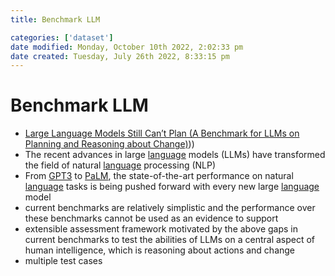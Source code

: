 ```yaml
---
title: Benchmark LLM

categories: ['dataset']
date modified: Monday, October 10th 2022, 2:02:33 pm
date created: Tuesday, July 26th 2022, 8:33:15 pm
---
```


# Benchmark LLM
- [Large Language Models Still Can’t Plan (A Benchmark for LLMs on Planning and Reasoning about Change)](A%20Benchmark%20for%20LLMs%20on%20Planning%20and%20Reasoning%20about%20Change)))
- The recent advances in large [language](language.qmd) models (LLMs) have transformed the field of natural [language](language.qmd) processing (NLP)
- From [GPT3](GPT3.qmd) to [PaLM](PaLM.qmd), the state-of-the-art performance on natural [language](language.qmd) tasks is being pushed forward with every new large [language](language.qmd) model
- current benchmarks are relatively simplistic and the performance over these benchmarks cannot be used as an evidence to support
- extensible assessment framework motivated by the above gaps in current benchmarks to test the abilities of LLMs on a central aspect of human intelligence, which is reasoning about actions and change
- multiple test cases



